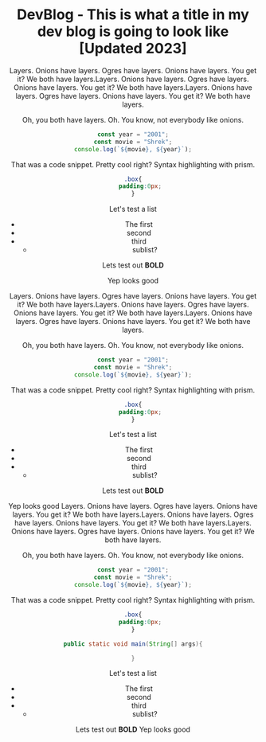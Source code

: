 
<Header 
    date="Jan 18, 2023"
    minRead="2"
    />

# DevBlog - This is what a title in my dev blog is going to look like [Updated 2023]
Layers. Onions have layers. Ogres have layers. Onions have layers. You get it? We both have layers.Layers. Onions have layers. Ogres have layers. Onions have layers. 
You get it? We both have layers.Layers. Onions have layers. Ogres have layers. Onions have layers. You get it? We both have layers.

Oh, you both have layers. Oh. You know, not everybody like onions.

```js
const year = "2001";
const movie = "Shrek";
console.log(`${movie}, ${year}`);
```

That was a code snippet.
Pretty cool right? Syntax highlighting with prism.

```css
.box{
    padding:0px;
}
```

Let's test a list 
- The first 
- second
- third
    - sublist?

Lets test out **BOLD**

Yep looks good 

Layers. Onions have layers. Ogres have layers. Onions have layers. You get it? We both have layers.Layers. Onions have layers. Ogres have layers. Onions have layers. 
You get it? We both have layers.Layers. Onions have layers. Ogres have layers. Onions have layers. You get it? We both have layers.

Oh, you both have layers. Oh. You know, not everybody like onions.

```js
const year = "2001";
const movie = "Shrek";
console.log(`${movie}, ${year}`);
```
That was a code snippet.
Pretty cool right? Syntax highlighting with prism.

```css
.box{
    padding:0px;
}
```

Let's test a list 
- The first 
- second
- third
    - sublist?

Lets test out **BOLD**

Yep looks good 
Layers. Onions have layers. Ogres have layers. Onions have layers. You get it? We both have layers.Layers. Onions have layers. Ogres have layers. Onions have layers. 
You get it? We both have layers.Layers. Onions have layers. Ogres have layers. Onions have layers. You get it? We both have layers.

Oh, you both have layers. Oh. You know, not everybody like onions.

```js
const year = "2001";
const movie = "Shrek";
console.log(`${movie}, ${year}`);
```
That was a code snippet.
Pretty cool right? Syntax highlighting with prism.

```css
.box{
    padding:0px;
}
```

```java
public static void main(String[] args){

}
```
Let's test a list 
- The first 
- second
- third
    - sublist?

Lets test out **BOLD**
Yep looks good